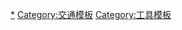 {{Navbox
| name = 马具
 | title = [[马具]]
 | Image = [[File:Bf_cheyenne1.jpg|60px|马鞍]]
 | list1 = 
[[缰绳]] · [[马鞍]] · [[马鞭]] · [[马刺 (马具)|马刺]] · [[马镫]] · [[马辔]] · [[马颈圈]] · [[马蹄铁]] · [[马衔]] · [[马靴]] · [[马眼罩]] · [[当卢 (马具)|当卢]]
}}
<noinclude>
[[Category:马具|*]]
[[Category:交通模板]]
[[Category:工具模板]]
</noinclude>